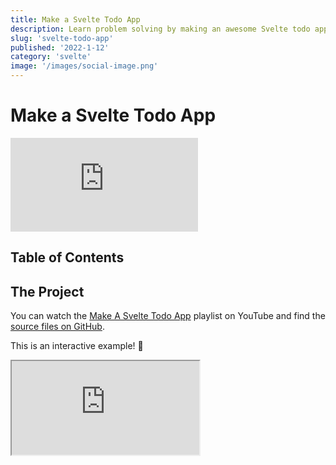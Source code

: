```yaml
---
title: Make a Svelte Todo App
description: Learn problem solving by making an awesome Svelte todo app as I guide you through my thought process
slug: 'svelte-todo-app'
published: '2022-1-12'
category: 'svelte'
image: '/images/social-image.png'
---
```


# Make a Svelte Todo App

<Iframe
  title="Make a Svelte Todo App"
  src="https://www.youtube.com/embed/cQYLPhBmqG8"
  frameborder="0"
  allow="accelerometer; autoplay; clipboard-write; encrypted-media; gyroscope; picture-in-picture"
  allowfullscreen
></Iframe>

## Table of Contents

## The Project

You can watch the [Make A Svelte Todo App](https://www.youtube.com/playlist?list=PLA9WiRZ-IS_xz1M4H0fjZAii4vzRffTno) playlist on YouTube and find the [source files on GitHub](https://github.com/JoysOfCode/svelte-todo).

This is an interactive example! 🦄

<Iframe
  title="Svelte Todo App"
  src="https://svelte-todo-list-app.netlify.app/"
/>

In the previous [Svelte For Beginners](https://joyofcode.xyz/svelte-for-beginners) post we learned Svelte fundamentals and now it's time to put what we learned into practice.

At the end I told you to go and build something but sometimes it's nice to have a friend to guide you through it. I also want to share my thought process instead of just making you do things because that's not a great way to learn and I'd rather you learn by working on things you care about.

I know from the title of the post some of you might be yawning 🥱 at the idea of yet another todo app but stick around!

This is just an excuse for us to learn more about how using Svelte might look in a real project and in another post I'm going to show you how to add tests to have more confidence your code works as expected. It's going to be awesome!

We're going to be making a todo list app based on [TodoMVC](https://todomvc.com/) which is one of my favorite examples when learning anything new because it teaches us everything we need to know about what we're trying to learn because everything you build includes creating, reading, updating and deleting content.

<blockquote>
  🖌️ Bob is here to help you out and let you know when you have to do something.
</blockquote>

<blockquote>
  🐿️ Peapod is a friend of Bob's and provides you with helpful information.
</blockquote>

## Learn From Reverse Engineering

I understand a lot of you might struggle with how to get started and I want you to know that's **normal**.

The more you work on things the more experience you have and your tool belt helps you solve more problems like Batman (ignoring striking fear in the hearts of criminals at night 🦇).

Let's say you were tasked to make something like [TodoMVC](https://todomvc.com/examples/vanilla-es6/). It might be intimidating at first but let's break everything into smaller parts. It's mostly a text input field adding what you just typed to the screen.

Focus on one step at a time. 👍️

One thing I would be distracted by is the animations when you complete a todo and notice if you double-click the todo you can edit it.

This might look complicated, right? 😱

Here is where I would open the browser developer tools with <kbd>Ctrl</kbd> + <kbd>Shift</kbd> + <kbd>I</kbd> and spend some time inspecting how it works.

<Image
  width={1053}
  height={704}
  src="/images/svelte-todo-app/todomvc-editing.webp"
  alt="TodoMVC editing a todo item"
/>

Huh? it's not bad as you thought! If you see it's just hiding the todo label and replacing it with a text input field of the same value if you're in the editing state.

This is such a great touch that might look complicated at first but if you spend time figuring out how it works you can see it's not that complicated.

Next thing I would do to learn how it works is to copy the HTML and CSS. You don't even need JavaScript because you can just use fake data in the markup.

In fact you can even disable the styles on the page by removing the `<head>` so you can focus on how it works.

If we did this before we would immediately see through the magic trick. 🪄

<Image
  width={1053}
  height={704}
  src="/images/svelte-todo-app/todomvc-without-styles.webp"
  alt="TodoMVC todo list markup without styles"
/>

This can be great fun! Instead of getting overwhelmed by everything observe how it works and write it down as a todo list (I know 🤭).

- **Add todo**
  - [ ] Input should be focused when page loads
  - [ ] Only show add todo if there are no other todos
  - [ ] After adding todo clear and focus input
  - [ ] Only show mark todos as completed if there are todos
  - [ ] Use enter to add todo
  - [ ] Mark todo as completed
  - [ ] Mark all todos as completed
  - [ ] Mark all todos as uncompleted
- **Remove todo**
  - [ ] Hovering over a todo shows the option to remove it
- **Edit todo**
  - [ ] Using **Escape** and **Enter** saves the edit
  - [ ] When focus leaves input save todo
- **Show how many todos are left**
  - [ ] Use **item** when there's a single todo and **items** for many
- **Filter todos**
  - [ ] All, Active, Completed
  - [ ] Highlight selected filter
- **Clear completed todos**
  - [ ] Show only when there is at least one completed todo
- [ ] **Add persistent storage**

## Project Setup

We're going to use [Vite](https://vitejs.dev/) which is a fast and simple build tool with a lot of presets for different frameworks so we can focus on Svelte instead of configuring things.

I'm going to be using [VS Code](https://code.visualstudio.com/) as my editor (you're going to need the [Svelte for VS Code extension](https://marketplace.visualstudio.com/items?itemName=svelte.svelte-vscode)) but you can use a web based editor like [CodeSandbox](https://codesandbox.io/) which is great if you're on a potato 🥔 — in that case just pick the Svelte preset and you're good.

🖌️ In your terminal create the Vite project and pick Svelte with TypeScript.

```shell:terminal
npm init vite@latest
```

```shell:terminal
✔ Project name: … svelte-todo
✔ Package name: … svelte-todo
? Select a framework: › - Use arrow-keys. Return to submit.
    vanilla
    vue
    react
    preact
    lit
❯   svelte
```

I'm going to use Svelte with TypeScript so select `svelte-ts` but it's purely optional. When you see types you can simply ignore them.

```shell:terminal
? Select a variant: › - Use arrow-keys. Return to submit.
    svelte
❯   svelte-ts
```

Don't forget to install the packages.

```shell:terminal
npm i
```

This is the typical folder structure you're going to see.

```shell:terminal
svelte-todo/
├── .vscode
├── dist
├── public
└── src/
    ├── assets
    ├── lib
    ├── App.svelte
    └── main.ts
```

- **.vscode** contains workspace settings for Visual Studio Code and is safe to remove
- **dist** is the build output (you're not going to see it until your run `npm run build`)
- **public** is where you keep your public files such as images and your favicon
- **src** is where you keep your source files
- **assets** and **lib** are for your assets and components but it's safe to remove because it's not convention

🖌️ Remove what we don't need:

- **.vscode**
- **/src/assets**
- **/src/lib**

🖌️ Inside **App.svelte** remove everything.

```html:src/App.svelte {showLineNumbers}
<h1>Hello, World 👋</h1>
```

If you run the project and visit http://localhost:3000/ you should see "Hello, World 👋" on the screen. If you want you can also change the title of the page inside `index.html`.

```shell:terminal {showLineNumbers}
npm run dev
```

## Path Alias

Before we continue let's set up a **path alias** so we can import files using `$root` which means the root of our project so if you have nested imports you don't have to do `../../Component.svelte` gymnastics.

You can set up as many of path aliases as you want for example `$components`, `$styles` and so on but I prefer to keep it simple. I'm using the `$` prefix because that's what [SvelteKit](https://kit.svelte.dev/) uses.

🖌️ Change `vite.config.js`.

```js:vite.config.js {3,7-11} {showLineNumbers}
import { defineConfig } from 'vite'
import { svelte } from '@sveltejs/vite-plugin-svelte'
import path from 'path'

export default defineConfig({
  plugins: [svelte()],
  resolve: {
    alias: {
      $root: path.resolve('./src'),
    },
  },
})
```

🖌️ If you're using TypeScript we also need to let the TypeScript compiler know about this.

```json:tsconfig.json {10-13} {showLineNumbers}
{
  "extends": "@tsconfig/svelte/tsconfig.json",
  "compilerOptions": {
    "target": "esnext",
    "useDefineForClassFields": true,
    "module": "esnext",
    "resolveJsonModule": true,
    "allowJs": true,
    "checkJs": true,
    "baseUrl": ".",
    "paths": {
      "$root/*": ["./src/*"]
    }
  },
  "include": ["src/**/*.d.ts", "src/**/*.ts", "src/**/*.js", "src/**/*.svelte"]
}
```

## Global Styles

🖌️ Add a `global.css` file that includes a CSS reset, CSS variables, some utilities and focus styles.

<details>
	<summary>src/styles/global.css</summary>
	```css:src/styles/global.css {showLineNumbers}
	@import url('https://fonts.googleapis.com/css2?family=Inter:wght@300;400;700&display=swap');
	
	*,
	*::before,
	*::after {
	  margin: 0;
	  padding: 0;
	  box-sizing: border-box;
	}
	
	:root {
	  --sans-serif: 'Inter', sans-serif;
	
	  --color-bg: hsl(220, 20%, 14%);
	  --color-text: hsl(0, 0%, 2%);
	  --color-title: hsl(357, 49%, 48%);
	  --color-highlight: hsl(0, 33%, 64%);
	  --color-gray-28: hsl(0, 0%, 28%);
	  --color-gray-58: hsl(0, 0%, 58%);
	  --color-gray-90: hsl(0, 0%, 90%);
	
	  --font-24: 1.5rem;
	  --font-32: 2rem;
	  --font-80: 5rem;
	
	  --spacing-4: 0.25rem;
	  --spacing-8: 0.5rem;
	  --spacing-16: 1rem;
	
	  --shadow-1: hsl(0, 0%, 0%, 0.1);
	
	  --radius-base: 4px;
	}
	
	html,
	body {
	  height: 100%;
	}
	
	body {
	  display: grid;
	  place-content: center;
	  font-family: var(--sans-serif);
	  font-weight: 300;
	  line-height: 1.4;
	  background-color: var(--color-bg);
	  color: var(--color-text);
	}
	
	label,
	input,
	button {
	  font-family: inherit;
	  font-weight: inherit;
	  line-height: inherit;
	  color: inherit;
	}
	
	button {
	  background: none;
	  border: 0;
	  cursor: pointer;
	}
	
	.hidden {
	  visibility: hidden;
	}
	
	:focus,
	.toggle:focus + label,
	.toggle-all:focus + label {
	  box-shadow: 0 0 2px 2px var(--color-highlight);
	  outline: 0;
	}
	```
</details>

You can include the styles inside `index.html` but you wouldn't benefit from HMR (hot module replacement) meaning you won't see updates instantly as you make changes so let's include the styles inside `App.svelte`.

```html:src/App.svelte {2} {showLineNumbers}
<script lang="ts">
	import '$root/styles/global.css'
</script>

<h1>Hello, World 👋</h1>
```

Path aliases are awesome! 😄

## Adding The Markup

I prefer to keep everything inside one file until it becomes hard to manage. We're going to keep everything inside `Todos.svelte` until I conveniently need to split things up for the sake of the tutorial.

First let's create a `Todos.svelte` file in `src/components` and then import it in `App.svelte`.

🖌️ Inside `Todos.svelte` add this markup.

```html:src/components/Todos.svelte {showLineNumbers}
<main>
  <h1 class="title">todos</h1>

  <section class="todos">
    <form>
      <input type="checkbox" id="toggle-all" class="toggle-all" />
      <label aria-label="Mark all as complete" for="toggle-all">
        Mark all as complete
      </label>

      <input
        id="new-todo"
        class="new-todo"
        placeholder="What needs to be done?"
        type="text"
        autofocus
      />
    </form>

    <ul class="todo-list">
      <li class="todo">
        <div class="todo-item">
          <div>
            <input id="todo" class="toggle" type="checkbox" />
            <label aria-label="Check todo" class="todo-check" for="todo" />
          </div>
          <span class="todo-text">Todo 1</span>
          <button aria-label="Remove todo" class="remove" />
        </div>

        <!-- <input class="edit" type="text" autofocus /> -->
      </li>
    </ul>

    <div class="actions">
      <span class="todo-count">0 left</span>
      <div class="filters">
        <button class="filter">All</button>
        <button class="filter">Active</button>
        <button class="filter">Completed</button>
      </div>
      <button class="clear-completed">Clear completed</button>
    </div>
  </section>
</main>
```

🖌️ Add the styles for `Todos.svelte`.

<details>
	<summary>Todos.svelte</summary>
	```html:App.svelte {showLineNumbers}
	<style>
		 /* Todos */
	
			.title {
				font-size: var(--font-80);
				font-weight: inherit;
				text-align: center;
				color: var(--color-title);
			}
		
			.todos {
				--width: 500px;
				--todos-bg: hsl(0 0% 98%);
				--todos-text: hsl(220 20% 14%);
		
				width: var(--width);
				color: var(--todos-text);
				background-color: var(--todos-bg);
				border-radius: var(--radius-base);
				border: 1px solid var(--color-gray-90);
				box-shadow: 0 0 4px var(--shadow-1);
			}
		
			.todo-list {
				list-style: none;
			}
		
			.actions {
				position: relative;
				display: flex;
				align-items: center;
				justify-content: space-between;
				padding: var(--spacing-8) var(--spacing-16);
				font-size: 0.9rem;
				border-top: 1px solid var(--color-gray-90);
			}
		
			.actions:before {
				content: '';
				height: 40px;
				position: absolute;
				right: 0;
				bottom: 0;
				left: 0;
				box-shadow: 0 1px 1px hsla(0, 0%, 0%, 0.2), 0 8px 0 -3px hsl(0, 0%, 96%),
					0 9px 1px -3px hsla(0, 0%, 0%, 0.2), 0 16px 0 -6px hsl(0, 0%, 96%),
					0 17px 2px -6px hsla(0, 0%, 0%, 0.2);
				z-index: -1;
			}
		
			/* Add todo */
		
			.toggle-all {
				width: 1px;
				height: 1px;
				position: absolute;
				opacity: 0;
			}
		
			.toggle-all + label {
				position: absolute;
				font-size: 0;
			}
		
			.toggle-all + label:before {
				content: '❯';
				display: block;
				padding: var(--spacing-16);
				font-size: var(--font-24);
				color: var(--color-gray-58);
				transform: rotate(90deg);
			}
		
			.toggle-all:checked + label:before {
				color: var(--color-gray-28);
			}
		
			.new-todo {
				width: 100%;
				padding: var(--spacing-16);
				padding-left: 60px;
				font-size: var(--font-24);
				border: none;
				border-bottom: 1px solid var(--shadow-1);
			}
		
			/* Todo */
		
			.todo {
				font-size: var(--font-24);
				font-weight: 400;
				border-bottom: 1px solid #ededed;
			}
		
			.todo:last-child {
				border-bottom: none;
			}
		
			.todo-check,
			.todo-text {
				display: block;
				padding: var(--spacing-16);
				color: var(--color-gray-28);
				transition: color 0.4s;
			}
		
			.todo-check {
				border-radius: 100%;
			}
		
			.completed {
				color: var(--color-gray-58);
				text-decoration: line-through;
			}
		
			.todo-item {
				position: relative;
				display: flex;
				align-items: center;
				padding: 0 var(--spacing-8);
			}
		
			.editing .todo-item {
				display: none;
			}
		
			.edit {
				width: 100%;
				padding: var(--spacing-8);
				font-size: var(--font-24);
				border: 1px solid #999;
				border-radius: var(--radius-base);
				box-shadow: inset 0 -1px 5px 0 var(--shadow-1);
			}
		
			.toggle {
				position: absolute;
				top: 26px;
				left: 13px;
				transform: scale(2);
				opacity: 0;
			}
		
			.toggle + label {
				background-image: url('data:image/svg+xml;utf8,%3Csvg%20xmlns%3D%22http%3A//www.w3.org/2000/svg%22%20width%3D%2240%22%20height%3D%2240%22%20viewBox%3D%22-10%20-18%20100%20135%22%3E%3Ccircle%20cx%3D%2250%22%20cy%3D%2250%22%20r%3D%2250%22%20fill%3D%22none%22%20stroke%3D%22%23949494%22%20stroke-width%3D%223%22/%3E%3C/svg%3E');
				background-repeat: no-repeat;
				background-position: 84% 50%;
			}
		
			.toggle:checked + label {
				background-image: url('data:image/svg+xml;utf8,%3Csvg%20xmlns%3D%22http%3A%2F%2Fwww.w3.org%2F2000%2Fsvg%22%20width%3D%2240%22%20height%3D%2240%22%20viewBox%3D%22-10%20-18%20100%20135%22%3E%3Ccircle%20cx%3D%2250%22%20cy%3D%2250%22%20r%3D%2250%22%20fill%3D%22none%22%20stroke%3D%22%2359A193%22%20stroke-width%3D%223%22%2F%3E%3Cpath%20fill%3D%22%233EA390%22%20d%3D%22M72%2025L42%2071%2027%2056l-4%204%2020%2020%2034-52z%22%2F%3E%3C%2Fsvg%3E');
			}
		
			.remove {
				display: none;
				margin-left: auto;
				font-size: var(--font-32);
				color: var(--color-gray-58);
				transition: color 0.2s ease-out;
			}
		
			.remove:hover {
				color: var(--color-highlight);
			}
		
			.remove:after {
				content: '×';
			}
		
			.todo:hover .remove {
				display: block;
			}
		
			/* Filters */
		
			.filters {
				display: flex;
				gap: var(--spacing-4);
			}
		
			.filter {
				text-transform: capitalize;
				padding: var(--spacing-4) var(--spacing-8);
				border: 1px solid transparent;
				border-radius: var(--radius-base);
			}
		
			.filter:hover {
				border: 1px solid var(--color-highlight);
			}
		
			.selected {
				border-color: var(--color-highlight);
			}
		</style>
	```
</details>

🖌️ Update `App.svelte`.

```html:App.svelte {2,6} {showLineNumbers}
<script lang="ts">
  import Todos from '$root/components/Todos.svelte'
  import '$root/styles/global.css'
</script>

<Todos />
```

I named the sections in the styles so it's easier for you to know what to move later into components.

If you notice we already checked some of the items from the list such as the input being focused when the page loads and because we're using a `<form>` we can use <kbd>Enter</kbd> to submit.

The use of `autofocus` is discouraged because it's bad for accessibility but in this case we only have one area of the page we're using.

If you're using a linter and your editor is complaining at you for using `autofocus` as it should you can disable the rule.

```html:App.svelte {showLineNumbers}
<!-- svelte-ignore a11y-autofocus -->
<input class="edit" type="text" autofocus />
```

## Showing List of Todos

🖌️ Let's use some fake data inside `Todos.svelte` to have something to work with and loop over the todo list.

```html:src/components/Todos.svelte {2,4-10,33-55} {showLineNumbers}
<script lang="ts">
	import type { ITodo } from '$root/types/todo'

  // state
  let todos: ITodo[] = [
    { id: '1e4a59703af84', text: 'Todo 1', completed: true },
    { id: '9e09bcd7b9349', text: 'Todo 2', completed: false },
    { id: '9e4273a51a37c', text: 'Todo 3', completed: false },
    { id: '53ae48bf605cc', text: 'Todo 4', completed: false },
  ]
</script>

<main>
  <h1 class="title">todos</h1>

  <section class="todos">
    <form>
      <input type="checkbox" id="toggle-all" class="toggle-all" />
      <label aria-label="Mark all as complete" for="toggle-all">
        Mark all as complete
      </label>

      <input
        id="new-todo"
        class="new-todo"
        placeholder="What needs to be done?"
        type="text"
        autofocus
      />
    </form>

    <ul class="todo-list">
      {#each todos as todo (todo.id)}
        <li class="todo">
          <div class="todo-item">
            <div>
              <input
                checked={todo.completed}
                id="todo"
                class="toggle"
                type="checkbox"
              />
              <label
								aria-label="Check todo"
								class="todo-check"
								for="todo"
							/>
            </div>
            <span class="todo-text">{todo.text}</span>
            <button aria-label="Remove todo" class="remove" />
          </div>

          <!-- <input class="edit" type="text" autofocus /> -->
        </li>
      {/each}
    </ul>

    <div class="actions">
      <span class="todo-count">0 left</span>
      <div class="filters">
        <button class="filter">All</button>
        <button class="filter">Active</button>
        <button class="filter">Completed</button>
      </div>
      <button class="clear-completed">Clear completed</button>
    </div>
  </section>
</main>

<!-- ... -->
```

🖌️ Create the types in `src/types/todo.ts`.

```ts:src/types/todo.ts {showLineNumbers}
export interface ITodo {
  id: string
  text: string
  completed: boolean
}
```

If you don't want to use TypeScript just ignore the types! 👍️

<Image
  width={946}
  height={672}
  src="/images/svelte-todo-app/todos-list.webp"
  alt="Showing list of todo items"
/>

You should see a list of todo items.

If you want to you can add `$: console.log(todos)` inside `Todos.svelte` to see the values update when you change them so it's easier to see what's going on in the future.

## Adding Todo Items

🖌️ First let's create a `AddTodo.svelte` file in `src/components` and move the markup and styles for it from `Todos.svelte`.

```html:src/components/AddTodo.svelte {showLineNumbers}
<form>
  <input type="checkbox" id="toggle-all" class="toggle-all" />
  <label aria-label="Mark all as complete" for="toggle-all">
    Mark all as complete
  </label>

  <input
    id="new-todo"
    class="new-todo"
    placeholder="What needs to be done?"
    type="text"
    autofocus
  />
</form>

<style>
  .toggle-all {
    width: 1px;
    height: 1px;
    position: absolute;
    opacity: 0;
  }

  .toggle-all + label {
    position: absolute;
    font-size: 0;
  }

  .toggle-all + label:before {
    content: '❯';
    display: block;
    padding: var(--spacing-16);
    font-size: var(--font-24);
    color: var(--color-gray-58);
    transform: rotate(90deg);
  }

  .toggle-all:checked + label:before {
    color: var(--color-gray-28);
  }

  .new-todo {
    width: 100%;
    padding: var(--spacing-16);
    padding-left: 60px;
    font-size: var(--font-24);
    border: none;
    border-bottom: 1px solid var(--shadow-1);
  }
</style>
```

`AddTodo.svelte` is going take a couple of props:

- **addTodo** function that takes a todo and updates the todo list in
- **toggleCompleted** function that's going to toggle the completion of the todos
- **todosAmount** so we know the todos count to show and hide marking the todos as completed

We're also going to use `todosAmount` to show the information and options for the todo items only if there are todo items.

Parts of our application depend on the same values such as `todos` and `todosAmount` but in the future you can use a Svelte store if you want.

🖌️ Let's keep it simple and define what we need inside `Todos.svelte` and simply pass the props to `AddTodo.svelte`.

```html:src/components/Todos.svelte {4,14-39,45,47,83} {showLineNumbers}
<script lang="ts">
  import type { ITodo } from '$root/types/todo'

  import AddTodo from './AddTodo.svelte'

  // state
  let todos: ITodo[] = [
    { id: '1e4a59703af84', text: 'Todo 1', completed: true },
    { id: '9e09bcd7b9349', text: 'Todo 2', completed: false },
    { id: '9e4273a51a37c', text: 'Todo 3', completed: false },
    { id: '53ae48bf605cc', text: 'Todo 4', completed: false },
  ]

  // computed
  $: todosAmount = todos.length

  // methods
  function generateRandomId(): string {
		return Math.random().toString(16).slice(2)
  }

  function addTodo(todo: string): void {
    let newTodo: ITodo = {
      id: generateRandomId(),
      text: todo,
      completed: false,
    }
    todos = [...todos, newTodo]
  }

  function toggleCompleted(event: MouseEvent): void {
    let { checked } = event.target as HTMLInputElement

    todos = todos.map((todo) => ({
      ...todo,
      completed: checked,
    }))
  }
</script>

<main>
  <h1 class="title">todos</h1>

  <section class="todos">
    <AddTodo {addTodo} {toggleCompleted} {todosAmount} />

    {#if todosAmount}
      <ul class="todo-list">
        {#each todos as todo (todo.id)}
          <li class="todo">
            <div class="todo-item">
              <div>
                <input
                  checked={todo.completed}
                  id="todo"
                  class="toggle"
                  type="checkbox"
                />
                <label
                  aria-label="Check todo"
                  class="todo-check"
                  for="todo"
                />
              </div>
              <span class="todo-text">{todo.text}</span>
              <button aria-label="Remove todo" class="remove" />
            </div>

            <!-- <input class="edit" type="text" autofocus /> -->
          </li>
        {/each}
      </ul>

      <div class="actions">
        <span class="todo-count">0 left</span>
        <div class="filters">
          <button class="filter">All</button>
          <button class="filter">Active</button>
          <button class="filter">Completed</button>
        </div>
        <button class="clear-completed">Clear completed</button>
      </div>
    {/if}
  </section>
</main>

<!-- ... -->
```

We're going to bind the input value to `todo` so we can clear the input after we submit a todo with `handleSubmit`.

The form right now submits and reloads the page so we need to prevent the default behavior and we don't want to show the option to mark todos as completed if there are no todos.

🖌️ Update `AddTodo.svelte`.

```html:src/components/AddTodo.svelte {1-16,18,19,21,29,32} {showLineNumbers}
<script lang="ts">
  type AddTodoType = (todo: string) => void
  type ToggleCompletedType = (event: MouseEvent) => void
  type TodosAmountType = number

  export let addTodo: AddTodoType
  export let toggleCompleted: ToggleCompletedType
  export let todosAmount: TodosAmountType

  let todo = ''

  function handleSubmit() {
    addTodo(todo)
    todo = ''
  }
</script>

<form on:submit|preventDefault={handleSubmit}>
	{#if todosAmount > 0}
    <input
      on:click={toggleCompleted}
      type="checkbox"
      id="toggle-all"
      class="toggle-all"
    />
	  <label aria-label="Mark all as complete" for="toggle-all">
	    Mark all as complete
	  </label>
	{/if}

  <input
		bind:value={todo}
    id="new-todo"
    class="new-todo"
    placeholder="What needs to be done?"
    type="text"
    autofocus
  />
</form>

<!-- ... -->
```

That's it! 🥳

## Completing Todo Items

Before we create the `Todo.svelte` component we need to create the methods inside `Todos.svelte` we're going to pass as props:

- **todo** is going to be passed from looping over the todo list
- **completeTodo** function that's going to take the `id` of the todo and toggle it's completion

🖌️ Update `Todos.svelte`.

```html:src/components/Todos.svelte {5,41-48,60} {showLineNumbers}
<script lang="ts">
  import type { ITodo } from '$root/types/todo'

  import AddTodo from './AddTodo.svelte'
  import Todo from './Todo.svelte'

  // state
  let todos: ITodo[] = [
    { id: '1e4a59703af84', text: 'Todo 1', completed: true },
    { id: '9e09bcd7b9349', text: 'Todo 2', completed: false },
    { id: '9e4273a51a37c', text: 'Todo 3', completed: false },
    { id: '53ae48bf605cc', text: 'Todo 4', completed: false },
  ]

  // computed
  $: todosAmount = todos.length

  // methods
  function generateRandomId(): string {
    return Math.random().toString(16).slice(2)
  }

  function addTodo(todo: string): void {
    let newTodo: ITodo = {
      id: generateRandomId(),
      text: todo,
      completed: false,
    }
    todos = [...todos, newTodo]
  }

  function toggleCompleted(event: MouseEvent): void {
    let { checked } = event.target as HTMLInputElement

    todos = todos.map((todo) => ({
      ...todo,
      completed: checked,
    }))
  }

  function completeTodo(id: string): void {
    todos = todos.map((todo) => {
      if (todo.id === id) {
        todo.completed = !todo.completed
      }
      return todo
    })
  }
</script>

<main>
  <h1 class="title">todos</h1>

  <section class="todos">
    <AddTodo {addTodo} {toggleCompleted} {todosAmount} />

    {#if todosAmount}
      <ul class="todo-list">
        {#each todos as todo (todo.id)}
          <Todo {todo} {completeTodo} />
        {/each}
      </ul>

      <div class="actions">
        <span class="todo-count">0 left</span>
        <div class="filters">
          <button class="filter">All</button>
          <button class="filter">Active</button>
          <button class="filter">Completed</button>
        </div>
        <button class="clear-completed">Clear completed</button>
      </div>
    {#if}
  </section>
</main>

<!-- ... -->
```

🖌️ Create a `Todo.svelte` file under `src/components` and move the markup and styles from `Todos.svelte` there and add the props along with types.

```html:src/components/Todo.svelte {showLineNumbers}
<script lang="ts">
  import type { ITodo } from '$root/types/todo'

  type CompleteTodoType = (id: string) => void

  export let todo: ITodo
  export let completeTodo: CompleteTodoType
</script>

<li class="todo">
  <div class="todo-item">
    <div>
      <input
        checked={todo.completed}
        id="todo"
        class="toggle"
        type="checkbox"
      />
      <label
				aria-label="Check todo"
				class="todo-check"
				for="todo"
			/>
    </div>
    <span class="todo-text">{todo.text}</span>
    <button aria-label="Remove todo" class="remove" />
  </div>

  <!-- <input class="edit" type="text" autofocus /> -->
</li>

<style>
  .todo {
    font-size: var(--font-24);
    font-weight: 400;
    border-bottom: 1px solid #ededed;
  }

  .todo:last-child {
    border-bottom: none;
  }

  .todo-check,
  .todo-text {
    display: block;
    padding: var(--spacing-16);
    color: var(--color-gray-28);
    transition: color 0.4s;
  }

  .todo-check {
    border-radius: 100%;
  }

  .completed {
    color: var(--color-gray-58);
    text-decoration: line-through;
  }

  .todo-item {
    position: relative;
    display: flex;
    align-items: center;
    padding: 0 var(--spacing-8);
  }

  .editing .todo-item {
    display: none;
  }

  .edit {
    width: 100%;
    padding: var(--spacing-8);
    font-size: var(--font-24);
    border: 1px solid #999;
    border-radius: var(--radius-base);
    box-shadow: inset 0 -1px 5px 0 var(--shadow-1);
  }

  .toggle {
    position: absolute;
    top: 26px;
    left: 13px;
    transform: scale(2);
    opacity: 0;
  }

  .toggle + label {
    background-image: url('data:image/svg+xml;utf8,%3Csvg%20xmlns%3D%22http%3A//www.w3.org/2000/svg%22%20width%3D%2240%22%20height%3D%2240%22%20viewBox%3D%22-10%20-18%20100%20135%22%3E%3Ccircle%20cx%3D%2250%22%20cy%3D%2250%22%20r%3D%2250%22%20fill%3D%22none%22%20stroke%3D%22%23949494%22%20stroke-width%3D%223%22/%3E%3C/svg%3E');
    background-repeat: no-repeat;
    background-position: 84% 50%;
  }

  .toggle:checked + label {
    background-image: url('data:image/svg+xml;utf8,%3Csvg%20xmlns%3D%22http%3A%2F%2Fwww.w3.org%2F2000%2Fsvg%22%20width%3D%2240%22%20height%3D%2240%22%20viewBox%3D%22-10%20-18%20100%20135%22%3E%3Ccircle%20cx%3D%2250%22%20cy%3D%2250%22%20r%3D%2250%22%20fill%3D%22none%22%20stroke%3D%22%2359A193%22%20stroke-width%3D%223%22%2F%3E%3Cpath%20fill%3D%22%233EA390%22%20d%3D%22M72%2025L42%2071%2027%2056l-4%204%2020%2020%2034-52z%22%2F%3E%3C%2Fsvg%3E');
  }

  .remove {
    display: none;
    margin-left: auto;
    font-size: var(--font-32);
    color: var(--color-gray-58);
    transition: color 0.2s ease-out;
  }

  .remove:hover {
    color: var(--color-highlight);
  }

  .remove:after {
    content: '×';
  }

  .todo:hover .remove {
    display: block;
  }
</style>
```

Inside `Todo.svelte` we're going to listen for changes when a user checks the checkbox and mark the todo as completed by passing the todo `id` to `completeTodo`.

We're also going to use the `class:` directive to apply a `.completed` class if the todo is completed.

<blockquote>
  🐿️ If you're wondering about why we use the anonymous function `() =>
  completeTodo(todo.id)` syntax and not just invoke `completeTodo(todo.id)` it's
  because it would invoke the function immediately and run only once.
</blockquote>

🖌️ Update `Todo.svelte` to reflect the changes.

```html:src/components/Todo.svelte {14,26} {showLineNumbers}
<script lang="ts">
  import type { ITodo } from '$root/types/todo'

  type CompleteTodoType = (id: string) => void

  export let todo: ITodo
  export let completeTodo: CompleteTodoType
</script>

<li class="todo">
  <div class="todo-item">
    <div>
      <input
        on:change={() => completeTodo(todo.id)}
        checked={todo.completed}
        id="todo"
        class="toggle"
        type="checkbox"
      />
      <label
				aria-label="Check todo"
				class="todo-check"
				for="todo"
			/>
    </div>
    <span class:completed={todo.completed} class="todo-text">
      {todo.text}
    </span>
    <button aria-label="Remove todo" class="remove" />
  </div>

  <!-- <input class="edit" type="text" autofocus /> -->
</li>

<!-- ... -->
```

That's it, great job! 👍️

## Removing Todo Items

🖌️ Inside `Todos.svelte` add the method for removing the todo and pass it to `Todo.svelte`.

```html:src/components/Todos.svelte {50-52,64} {showLineNumbers}
<script lang="ts">
  import type { ITodo } from '$root/types/todo'

  import AddTodo from './AddTodo.svelte'
  import Todo from './Todo.svelte'

  // state
  let todos: ITodo[] = [
    { id: '1e4a59703af84', text: 'Todo 1', completed: true },
    { id: '9e09bcd7b9349', text: 'Todo 2', completed: false },
    { id: '9e4273a51a37c', text: 'Todo 3', completed: false },
    { id: '53ae48bf605cc', text: 'Todo 4', completed: false },
  ]

  // computed
  $: todosAmount = todos.length

  // methods
  function generateRandomId(): string {
    return Math.random().toString(16).slice(2)
  }

  function addTodo(todo: string): void {
    let newTodo: ITodo = {
      id: generateRandomId(),
      text: todo,
      completed: false,
    }
    todos = [...todos, newTodo]
  }

  function toggleCompleted(event: MouseEvent): void {
    let { checked } = event.target as HTMLInputElement

    todos = todos.map((todo) => ({
      ...todo,
      completed: checked,
    }))
  }

  function completeTodo(id: string): void {
    todos = todos.map((todo) => {
      if (todo.id === id) {
        todo.completed = !todo.completed
      }
      return todo
    })
  }

  function removeTodo(id: string): void {
    todos = todos.filter((todo) => todo.id !== id)
  }
</script>

<main>
  <h1 class="title">todos</h1>

  <section class="todos">
    <AddTodo {addTodo} {toggleCompleted} {todosAmount} />

    {#if todosAmount}
      <ul class="todo-list">
        {#each todos as todo (todo.id)}
          <Todo {todo} {completeTodo} {removeTodo} />
        {/each}
      </ul>

      <div class="actions">
        <span class="todo-count">0 left</span>
        <div class="filters">
          <button class="filter">All</button>
          <button class="filter">Active</button>
          <button class="filter">Completed</button>
        </div>
        <button class="clear-completed">Clear completed</button>
      </div>
    {/if}
  </section>
</main>

<!-- ... -->
```

🖌️ In `Todo.svelte` we need to take in the prop and wire up the event to the button.

```html:src/components/Todo.svelte {5,9,29} {showLineNumbers}
<script lang="ts">
  import type { ITodo } from '$root/types/todo'

  type CompleteTodoType = (id: string) => void
  type RemoveTodoType = (id: string) => void

  export let todo: ITodo
  export let completeTodo: CompleteTodoType
  export let removeTodo: RemoveTodoType
</script>

<li class="todo">
  <div class="todo-item">
    <div>
      <input
        on:change={() => completeTodo(todo.id)}
        checked={todo.completed}
        id="todo"
        class="toggle"
        type="checkbox"
      />
      <label aria-label="Check todo" class="todo-check" for="todo" />
    </div>
    <span class:completed={todo.completed} class="todo-text">
      {todo.text}
    </span>
    <button
      aria-label="Remove todo"
      on:click={() => removeTodo(todo.id)}
      class="remove"
    />
  </div>

  <!-- <input class="edit" type="text" autofocus /> -->
</li>

<!-- ... -->
```

That's it! 🥳

## Editing Todo Items

I'm surprised how many posts and tutorials show you the steps up to now but ignore the most important part which is editing the todo but I'm never going to give you up, let you down, run around and desert you.

We're going to create a function that takes in the todo `id` to find the todo and a `newTodo` text to replace it's content.

🖌️ Inside `Todos.svelte` we need to add the `editTodo` method and pass it to `Todo.svelte`.

```html:src/components/Todos.svelte {54-57,69} {showLineNumbers}
<script lang="ts">
  import type { ITodo } from '$root/types/todo'

	import AddTodo from './AddTodo.svelte'
  import Todo from './Todo.svelte'

  // state
  let todos: ITodo[] = [
    { id: '1e4a59703af84', text: 'Todo 1', completed: true },
    { id: '9e09bcd7b9349', text: 'Todo 2', completed: false },
    { id: '9e4273a51a37c', text: 'Todo 3', completed: false },
    { id: '53ae48bf605cc', text: 'Todo 4', completed: false },
  ]

  // computed
  $: todosAmount = todos.length

  // methods
  function generateRandomId(): string {
    return Math.random().toString(16).slice(2)
  }

  function addTodo(todo: string): void {
    let newTodo: ITodo = {
      id: generateRandomId(),
      text: todo,
      completed: false,
    }
    todos = [...todos, newTodo]
  }

  function toggleCompleted(event: MouseEvent): void {
    let { checked } = event.target as HTMLInputElement

    todos = todos.map((todo) => ({
      ...todo,
      completed: checked,
    }))
  }

  function completeTodo(id: string): void {
    todos = todos.map((todo) => {
      if (todo.id === id) {
        todo.completed = !todo.completed
      }
      return todo
    })
  }

  function removeTodo(id: string): void {
    todos = todos.filter((todo) => todo.id !== id)
  }

  function editTodo(id: string, newTodo: string): void {
    let currentTodo = todos.findIndex((todo) => todo.id === id)
    todos[currentTodo].text = newTodo
  }
</script>

<main>
  <h1 class="title">todos</h1>

  <section class="todos">
    <AddTodo {addTodo} {toggleCompleted} {todosAmount} />

    {#if todosAmount}
      <ul class="todo-list">
        {#each todos as todo (todo.id)}
          <Todo {todo} {completeTodo} {removeTodo} {editTodo} />
        {/each}
      </ul>

      <div class="actions">
        <span class="todo-count">0 left</span>
        <div class="filters">
          <button class="filter">All</button>
          <button class="filter">Active</button>
          <button class="filter">Completed</button>
        </div>
        <button class="clear-completed">Clear completed</button>
      </div>
    {/if}
  </section>
</main>

<!-- ... -->
```

For editing the todo item we're going to have an `editing` state and `toggleEdit` function together with a couple of methods for handling updating the todo:

- **handleEdit** is going to be responsible for editing the todo and registering if the user pressed <kbd>Escape</kbd> or <kbd>Enter</kbd> to handle those scenarios
- **handleBlur** is going to save the todo when the input loses focus which is the **blur** event

The `<li>` is going to have a `class:editing` directive and a `dblclick` event listener on the span to toggle editing mode and conditionally show the editing input element based on if `editing` is true with the `keydown` and `blur` event listeners.

🖌️ Update `Todo.svelte`.

```html:src/components/Todo.svelte {6,11,13-42,45,58,71-80} {showLineNumbers}
<script lang="ts">
  import type { ITodo } from '$root/types/todo'

  type CompleteTodoType = (id: string) => void
  type RemoveTodoType = (id: string) => void
  type EditTodoType = (id: string, newTodo: string) => void

  export let todo: ITodo
  export let completeTodo: CompleteTodoType
  export let removeTodo: RemoveTodoType
  export let editTodo: EditTodoType

  let editing = false

  function toggleEdit(): void {
    editing = true
  }

  function handleEdit(event: KeyboardEvent, id: string): void {
    let pressedKey = event.key
    let targetElement = event.target as HTMLInputElement
    let newTodo = targetElement.value

    switch (pressedKey) {
      case 'Escape':
        targetElement.blur()
        break
      case 'Enter':
        editTodo(id, newTodo)
        targetElement.blur()
        break
    }
  }

  function handleBlur(event: FocusEvent, id: string): void {
    let targetElement = event.target as HTMLInputElement
    let newTodo = targetElement.value

    editTodo(id, newTodo)
    targetElement.blur()
    editing = false
  }
</script>

<li class:editing class="todo">
  <div class="todo-item">
    <div>
      <input
        on:change={() => completeTodo(todo.id)}
        checked={todo.completed}
        id="todo"
        class="toggle"
        type="checkbox"
      />
      <label aria-label="Check todo" class="todo-check" for="todo" />
    </div>
    <span
      on:dblclick={toggleEdit}
      class:completed={todo.completed}
      class="todo-text"
    >
      {todo.text}
    </span>
    <button
      aria-label="Remove todo"
      on:click={() => removeTodo(todo.id)}
      class="remove"
    />
  </div>

  {#if editing}
    <input
      on:keydown={(event) => handleEdit(event, todo.id)}
      on:blur={(event) => handleBlur(event, todo.id)}
      class="edit"
      type="text"
      value={todo.text}
      autofocus
    />
  {/if}
</li>

<!-- ... -->
```

We're done with a large part of the project so congrats if you made it so far! 🥳

That wasn't so bad, right? I spent a lot more time on this than you have so far so don't feel like everything should make sense because it never does until you get your hands dirty.

## Showing Todos Left

To see how many incomplete todos there are we're going to have a computed property `incompleteTodos` inside `Todos.svelte` and send it as a prop to `TodosLeft.svelte`.

🖌️ Update `Todos.svelte`.

```html:src/components/Todos.svelte {6,18,76} {showLineNumbers}
<script lang="ts">
  import type { ITodo } from '$root/types/todo'

	import AddTodo from './AddTodo.svelte'
  import Todo from './Todo.svelte'
  import TodosLeft from './TodosLeft.svelte'

  // state
  let todos: ITodo[] = [
    { id: '1e4a59703af84', text: 'Todo 1', completed: true },
    { id: '9e09bcd7b9349', text: 'Todo 2', completed: false },
    { id: '9e4273a51a37c', text: 'Todo 3', completed: false },
    { id: '53ae48bf605cc', text: 'Todo 4', completed: false },
  ]

  // computed
  $: todosAmount = todos.length
  $: incompleteTodos = todos.filter((todo) => !todo.completed).length

  // methods
  function generateRandomId(): string {
    return Math.random().toString(16).slice(2)
  }

  function addTodo(todo: string): void {
    let newTodo: ITodo = {
      id: generateRandomId(),
      text: todo,
      completed: false,
    }
    todos = [...todos, newTodo]
  }

  function toggleCompleted(event: MouseEvent): void {
    let { checked } = event.target as HTMLInputElement

    todos = todos.map((todo) => ({
      ...todo,
      completed: checked,
    }))
  }

  function completeTodo(id: string): void {
    todos = todos.map((todo) => {
      if (todo.id === id) {
        todo.completed = !todo.completed
      }
      return todo
    })
  }

  function removeTodo(id: string): void {
    todos = todos.filter((todo) => todo.id !== id)
  }

  function editTodo(id: string, newTodo: string): void {
    let currentTodo = todos.findIndex((todo) => todo.id === id)
    todos[currentTodo].text = newTodo
  }
</script>

<main>
  <h1 class="title">todos</h1>

  <section class="todos">
    <AddTodo {addTodo} {toggleCompleted} {todosAmount} />

    {#if todosAmount}
      <ul class="todo-list">
        {#each todos as todo (todo.id)}
          <Todo {todo} {completeTodo} {removeTodo} {editTodo} />
        {/each}
      </ul>

      <div class="actions">
        <TodosLeft {incompleteTodos} />
        <div class="filters">
          <button class="filter">All</button>
          <button class="filter">Active</button>
          <button class="filter">Completed</button>
        </div>
        <button class="clear-completed">Clear completed</button>
      </div>
    {/if}
  </section>
</main>

<!-- ... -->
```

🖌️ Create `TodosLeft.svelte` inside `src/components`.

```html:src/components/TodosLeft.svelte {showLineNumbers}
<script lang="ts">
  export let incompleteTodos: number
</script>

<span class="todo-count">
  {incompleteTodos}
  {incompleteTodos === 1 ? 'item' : 'items'} left
</span>
```

Awesome! 👍️

## Filtering Todo Items

There's three filters we have which is **all**, **active**, and **completed**. We should keep track of the currently selected filter inside `selectedFilter` and set the filter using a function `setFilter`.

When the filter changes we could have a computed property `filteredTodos` which is responsible for filtering the todos.

🖌️ Let's quickly add the `FiltersType` so we can use it.

```ts:src/types/todo.ts {7} {showLineNumbers}
export interface ITodo {
  id: string
  text: string
  completed: boolean
}

export type FiltersType = 'all' | 'active' | 'completed'
```

🖌️ Update `Todos.svelte`.

```html:src/components/Todos.svelte {2,7,17,22,65-78,89,96} {showLineNumbers}
<script lang="ts">
  import type { FiltersType, ITodo } from '$root/types/todo'

  import AddTodo from './AddTodo.svelte'
  import Todo from './Todo.svelte'
  import TodosLeft from './TodosLeft.svelte'
  import FilterTodos from './FilterTodos.svelte'

  // state
  let todos: ITodo[] = [
    { id: '1e4a59703af84', text: 'Todo 1', completed: true },
    { id: '9e09bcd7b9349', text: 'Todo 2', completed: false },
    { id: '9e4273a51a37c', text: 'Todo 3', completed: false },
    { id: '53ae48bf605cc', text: 'Todo 4', completed: false },
  ]

  let selectedFilter: FiltersType = 'all'

  // computed
  $: todosAmount = todos.length
  $: incompleteTodos = todos.filter((todo) => !todo.completed).length
  $: filteredTodos = filterTodos(todos, selectedFilter)

  // methods
  function generateRandomId(): string {
    return Math.random().toString(16).slice(2)
  }

  function addTodo(todo: string): void {
    let newTodo: ITodo = {
      id: generateRandomId(),
      text: todo,
      completed: false,
    }
    todos = [...todos, newTodo]
  }

  function toggleCompleted(event: MouseEvent): void {
    let { checked } = event.target as HTMLInputElement

    todos = todos.map((todo) => ({
      ...todo,
      completed: checked,
    }))
  }

  function completeTodo(id: string): void {
    todos = todos.map((todo) => {
      if (todo.id === id) {
        todo.completed = !todo.completed
      }
      return todo
    })
  }

  function removeTodo(id: string): void {
    todos = todos.filter((todo) => todo.id !== id)
  }

  function editTodo(id: string, newTodo: string): void {
    let currentTodo = todos.findIndex((todo) => todo.id === id)
    todos[currentTodo].text = newTodo
  }

  function setFilter(newFilter: FiltersType): void {
    selectedFilter = newFilter
  }

  function filterTodos(todos: ITodo[], filter: FiltersType): ITodo[] {
    switch (filter) {
      case 'all':
        return todos
      case 'active':
        return todos.filter((todo) => !todo.completed)
      case 'completed':
        return todos.filter((todo) => todo.completed)
    }
  }
</script>

<main>
  <h1 class="title">todos</h1>

  <section class="todos">
    <AddTodo {addTodo} {toggleCompleted} {todosAmount} />

    {#if todosAmount}
      <ul class="todo-list">
        {#each filteredTodos as todo (todo.id)}
          <Todo {todo} {completeTodo} {removeTodo} {editTodo} />
        {/each}
      </ul>

      <div class="actions">
        <TodosLeft {incompleteTodos} />
        <FilterTodos {selectedFilter} {setFilter} />
        <button class="clear-completed">Clear completed</button>
      </div>
    {/if}
  </section>
</main>

<!-- ... -->
```

Now the computed value of `filteredTodos` is in charge of showing the todos.

🖌️ Move the markup and styles for filters outside of `Todos.svelte` into a new file `FilterTodos.svelte` and include the props.

```html:src/components/FilterTodos.svelte {showLineNumbers}
<script lang="ts">
  import type { FiltersType } from '$root/types/todo'

  type SetFilterType = (newFilter: string) => void

  export let selectedFilter: FiltersType
  export let setFilter: SetFilterType
</script>

<div class="filters">
  <button class="filter">All</button>
  <button class="filter">Active</button>
  <button class="filter">Completed</button>
</div>

<style>
  .filters {
    display: flex;
    gap: var(--spacing-4);
  }

  .filter {
    text-transform: capitalize;
    padding: var(--spacing-4) var(--spacing-8);
    border: 1px solid transparent;
    border-radius: var(--radius-base);
  }

  .filter:hover {
    border: 1px solid var(--color-highlight);
  }

  .selected {
    border-color: var(--color-highlight);
  }
</style>
```

Instead of repeating the markup and adding logic for every `<button>` we can create a list of filters and loop over those.

Each `<button>` is going to have a `click` event listener and `class:selected` directive so we can apply the `.selected` class to the currently selected filter.

```html:src/components/FilterTodos.svelte {9,13-21} {showLineNumbers}
<script lang="ts">
  import type { FiltersType } from '$root/types/todo'

  type SetFilterType = (newFilter: string) => void

  export let selectedFilter: FiltersType
  export let setFilter: SetFilterType

	let filters = ['all', 'active', 'completed']
</script>

<div class="filters">
  {#each filters as filter}
    <button
      on:click={() => setFilter(filter)}
      class:selected={selectedFilter === filter}
      class="filter"
    >
      {filter}
    </button>
  {/each}
</div>

<!-- ... -->
```

Awesome, that's it! 👍️ You should be able now to filter the list of todos so give it a try.

## Clearing Completed Todos

You're almost done! 😄 For the last part we need to clear the completed todos.

🖌️ Inside `Todos.svelte` add a computed value `completedTodos` and a `clearCompleted` function we're going pass as props to `ClearTodos.svelte`.

```html:src/components/Todos.svelte {8,24,82-84,103} {showLineNumbers}
<script lang="ts">
  import type { FiltersType, ITodo } from '$root/types/todo'

  import AddTodo from './AddTodo.svelte'
  import Todo from './Todo.svelte'
  import TodosLeft from './TodosLeft.svelte'
  import FilterTodos from './FilterTodos.svelte'
  import ClearTodos from './ClearTodos.svelte'

  // state
  let todos: ITodo[] = [
    { id: '1e4a59703af84', text: 'Todo 1', completed: true },
    { id: '9e09bcd7b9349', text: 'Todo 2', completed: false },
    { id: '9e4273a51a37c', text: 'Todo 3', completed: false },
    { id: '53ae48bf605cc', text: 'Todo 4', completed: false },
  ]

  let selectedFilter: FiltersType = 'all'

  // computed
  $: todosAmount = todos.length
  $: incompleteTodos = todos.filter((todo) => !todo.completed).length
  $: filteredTodos = filterTodos(todos, selectedFilter)
  $: completedTodos = todos.filter((todo) => todo.completed).length

  // methods
  function generateRandomId(): string {
    return Math.random().toString(16).slice(2)
  }

  function addTodo(todo: string): void {
    let newTodo: ITodo = {
      id: generateRandomId(),
      text: todo,
      completed: false,
    }
    todos = [...todos, newTodo]
  }

  function toggleCompleted(event: MouseEvent): void {
    let { checked } = event.target as HTMLInputElement

    todos = todos.map((todo) => ({
      ...todo,
      completed: checked,
    }))
  }

  function completeTodo(id: string): void {
    todos = todos.map((todo) => {
      if (todo.id === id) {
        todo.completed = !todo.completed
      }
      return todo
    })
  }

  function removeTodo(id: string): void {
    todos = todos.filter((todo) => todo.id !== id)
  }

  function editTodo(id: string, newTodo: string): void {
    let currentTodo = todos.findIndex((todo) => todo.id === id)
    todos[currentTodo].text = newTodo
  }

  function setFilter(newFilter: FiltersType): void {
    selectedFilter = newFilter
  }

  function filterTodos(todos: ITodo[], filter: FiltersType): ITodo[] {
    switch (filter) {
      case 'all':
        return todos
      case 'active':
        return todos.filter((todo) => !todo.completed)
      case 'completed':
        return todos.filter((todo) => todo.completed)
    }
  }

  function clearCompleted(): void {
    todos = todos.filter((todo) => todo.completed !== true)
  }
</script>

<main>
  <h1 class="title">todos</h1>

  <section class="todos">
    <AddTodo {addTodo} {toggleCompleted} {todosAmount} />

    {#if todosAmount}
      <ul class="todo-list">
        {#each filteredTodos as todo (todo.id)}
          <Todo {todo} {completeTodo} {removeTodo} {editTodo} />
        {/each}
      </ul>

      <div class="actions">
        <TodosLeft {incompleteTodos} />
        <FilterTodos {selectedFilter} {setFilter} />
        <ClearTodos {clearCompleted} {completedTodos} />
      </div>
    {/if}
  </section>
</main>

<!-- ... -->
```

🖌️ Create `ClearTodos.svelte` inside `src/components` with the required props.

```html:src/components/ClearTodos.svelte {showLineNumbers}
<script lang="ts">
  type ClearCompletedType = () => void
  type CompletedTodosType = number

  export let clearCompleted: ClearCompletedType
  export let completedTodos: CompletedTodosType
</script>

<button
  on:click={clearCompleted}
  class:hidden={completedTodos === 0}
  class="clear-completed"
>
  Clear completed
</button>
```

The class of `.hidden` is applied if there are no todos and it's defined in our global styles as a utility class.

Congratulations! 🥳

Stick around if you want to learn how to add persistent storage using local storage and animations.

## Adding Persistent Storage

We're going to use the [localStorage API](https://developer.mozilla.org/en-US/docs/Web/API/Window/localStorage) to save and retrieve the list of todos from the local storage in our browser.

What if I told you that you can implement local storage in Svelte in two lines of code? 🤯 Check it out!

🖌️ Replace the placeholder todos in `Todos.svelte` with this code.

```html:src/components/Todos.svelte {4-8} {showLineNumbers}
<script lang="ts">
	// ...

  let todos: ITodo[] = JSON.parse(localStorage.getItem('todos')) ?? []

  $: {
		localStorage.setItem('todos', JSON.stringify(todos))
	}

  // ...
</script>

<!-- ... -->
```

First we deserialize the todos value from local storage using `JSON.parse` because we're going to store an array and values in local storage have to be a string.

If there is nothing with the key of **todos** we default to an empty array using [the nullish coalescing operator](https://developer.mozilla.org/en-US/docs/Web/JavaScript/Reference/Operators/Nullish_coalescing_operator).

We learned that we can have reactive blocks before so we're updating local storage each time `todos` change and serializing the value using `JSON.stringify`.

This is great but it would be even better if we used a Svelte store to be able to reuse it across components. This might look familiar if you ever used React hooks.

🖌️ Create a new file `useStorage.ts` inside `src/stores`.

```ts:src/stores/useStorage.ts {showLineNumbers}
import { writable } from 'svelte/store'

export function useStorage(key, initialValue) {
  let serialize = JSON.stringify
  let deserialize = JSON.parse

	// get stored value
  let storedValue = deserialize(localStorage.getItem(key))

	// if value exists return it otherwise use initial value
  let store = writable(storedValue ? storedValue : initialValue)
	// subscribe to the store and update local storage when it changes
  store.subscribe((value) => localStorage.setItem(key, serialize(value)))

  return store
}
```

This is the TypeScript version because I didn't want to scare you before if you have never seen [generics](https://www.typescriptlang.org/docs/handbook/2/generics.html).

<blockquote>
🐿️ Generics are just variables for types like `<Type>` so it can help us know what kind of type we're dealing with when we don't know what the user is going to pass in.
</blockquote>

```ts:src/stores/useStorage.ts {2,4-7,11} {showLineNumbers}
import { writable } from 'svelte/store'
import type { Writable } from 'svelte/store'

export function useStorage<Value>(
  key: string,
  initialValue: Value
): Writable<Value> {
  let serialize = JSON.stringify
  let deserialize = JSON.parse

  let storedValue: Value = deserialize(localStorage.getItem(key))

  let store = writable(storedValue ? storedValue : initialValue)
  store.subscribe((value) => localStorage.setItem(key, serialize(value)))

  return store
}
```

We're going to see why generics are awesome in a moment.

🖌️ Update `Todos.svelte` to use the store but note we have to change `todos` with a reactive `$todos` value from the store in places where we use it.

```html:src/components/Todos.svelte {3,7,12-15,28,34,41,50,54-55,74} {showLineNumbers}
<script lang="ts">
  import type { FiltersType, ITodo } from '$root/types/todo'
  import { useStorage } from '$root/stores/useStorage'

  // ...

  let todos = useStorage<ITodo[]>('todos', [])

  let selectedFilter: FiltersType = 'all'

  // computed
  $: todosAmount = $todos.length
  $: incompleteTodos = $todos.filter((todo) => !todo.completed).length
  $: filteredTodos = filterTodos($todos, selectedFilter)
  $: completedTodos = $todos.filter((todo) => todo.completed).length

  // methods
  function generateRandomId(): string {
    return Math.random().toString(16).slice(2)
  }

  function addTodo(todo: string): void {
    let newTodo: ITodo = {
      id: generateRandomId(),
      text: todo,
      completed: false,
    }
    $todos = [...$todos, newTodo]
  }

  function toggleCompleted(event: MouseEvent): void {
    let { checked } = event.target as HTMLInputElement

    $todos = $todos.map((todo) => ({
      ...todo,
      completed: checked,
    }))
  }

  function completeTodo(id: string): void {
    $todos = $todos.map((todo) => {
      if (todo.id === id) {
        todo.completed = !todo.completed
      }
      return todo
    })
  }

  function removeTodo(id: string): void {
    $todos = $todos.filter((todo) => todo.id !== id)
  }

  function editTodo(id: string, newTodo: string): void {
    let currentTodo = $todos.findIndex((todo) => todo.id === id)
    $todos[currentTodo].text = newTodo
  }

  function setFilter(newFilter: FiltersType): void {
    selectedFilter = newFilter
  }

  function filterTodos(todos: ITodo[], filter: FiltersType): ITodo[] {
    switch (filter) {
      case 'all':
        return todos
      case 'active':
        return todos.filter((todo) => !todo.completed)
      case 'completed':
        return todos.filter((todo) => todo.completed)
    }
  }

  function clearCompleted(): void {
    $todos = $todos.filter((todo) => todo.completed !== true)
  }
</script>

<!-- ... -->
```

Because we passed the `ITodo` type as a generic `<ITodo[]>` type for `useStorage` we know the type of `todos` is a writable that returns an array of todos or `Writable<ITodo[]>` so we get type safety and completion. Sweet! 😄

Since we're using a
store we can define and export the todos from there so we can **collocate** more
things inside of each component because we no longer have
to keep the todos state in the parent.

I want you to clean up the code if you're up for
it. I leave this up to you as an exercise dear reader. 🧠

## Adding Animations

Animations provide a delightful user experience and they're simple to add using Svelte. ✨

We're going to add a simple **slide** and **fade** transition to the todo list item depending on if the user adds or removes a todo.

🖌️ Update `Todo.svelte` to include the transitions.

```html:src/components/Todo.svelte {2,7} {showLineNumbers}
<script lang="ts">
  import { fade, slide } from 'svelte/transition'

	// ...
</script>

<li in:slide out:fade class:editing class="todo">
	<!-- ... -->
</li>

<!-- ... -->
```

That's it! 🦄

There's one problem though. The transition is happening for each todo item when we change the filter.

<video autoPlay={true} loop muted controls>
  <source
    src="/images/svelte-todo-app/filtering-todos-problem.mp4"
    type="video/mp4"
  />
</video>

Building something is the only time when you encounter a problem that requires a specific solution so you're going to learn and understand how something works instead of just watching or reading about it.

The solution we can use is to have a computed `duration` value for the animation that's going to be `0ms` or `250ms` based on if `filtering` is `true` or `false` in `Todos.svelte` which we can pass to `Todo.svelte`.

```ts:Example.ts {2,4} {showLineNumbers}
function setFilter(newFilter: FiltersType): void {
	filtering = true
	selectedFilter = newFilter
	filtering = false
}
```

There's one problem with the solution.

Svelte batches pending DOM changes for efficiency so nothing would happen. You can see that's true if you log the computed value `$: console.log(duration)` after we add it.

This is a great example of learning about the Svelte lifecycle function [tick](https://svelte.dev/docs#run-time-svelte-tick). Using `tick` we can let Svelte know to update the DOM immediately.

🖌️ Let's update `Todos.svelte` and pass the `duration` prop to `Todo.svelte`.

```html:src/components/Todos.svelte {2,16,23,66-72,99-105} {showLineNumbers}
<script lang="ts">
  import { tick } from 'svelte'

  import type { FiltersType, ITodo } from '$root/types/todo'
  import { useStorage } from '$root/stores/useStorage'

  import AddTodo from './AddTodo.svelte'
  import Todo from './Todo.svelte'
  import TodosLeft from './TodosLeft.svelte'
  import FilterTodos from './FilterTodos.svelte'
  import ClearTodos from './ClearTodos.svelte'

  let todos = useStorage<ITodo[]>('todos', [])

  let selectedFilter: FiltersType = 'all'
  let filtering = false

  // computed
  $: todosAmount = $todos.length
  $: incompleteTodos = $todos.filter((todo) => !todo.completed).length
  $: filteredTodos = filterTodos($todos, selectedFilter)
  $: completedTodos = $todos.filter((todo) => todo.completed).length
  $: duration = filtering ? 0 : 250

  // methods
  function generateRandomId(): string {
    return Math.random().toString(16).slice(2)
  }

  function addTodo(todo: string): void {
    let newTodo: ITodo = {
      id: generateRandomId(),
      text: todo,
      completed: false,
    }
    $todos = [...$todos, newTodo]
  }

  function toggleCompleted(event: MouseEvent): void {
    let { checked } = event.target as HTMLInputElement

    $todos = $todos.map((todo) => ({
      ...todo,
      completed: checked,
    }))
  }

  function completeTodo(id: string): void {
    $todos = $todos.map((todo) => {
      if (todo.id === id) {
        todo.completed = !todo.completed
      }
      return todo
    })
  }

  function removeTodo(id: string): void {
    $todos = $todos.filter((todo) => todo.id !== id)
  }

  function editTodo(id: string, newTodo: string): void {
    let currentTodo = $todos.findIndex((todo) => todo.id === id)
    $todos[currentTodo].text = newTodo
  }

  async function setFilter(newFilter: FiltersType): Promise<void> {
    filtering = true
    await tick()
    selectedFilter = newFilter
    await tick()
    filtering = false
  }

  function filterTodos(todos: ITodo[], filter: FiltersType): ITodo[] {
    switch (filter) {
      case 'all':
        return todos
      case 'active':
        return todos.filter((todo) => !todo.completed)
      case 'completed':
        return todos.filter((todo) => todo.completed)
    }
  }

  function clearCompleted(): void {
    $todos = $todos.filter((todo) => todo.completed !== true)
  }
</script>

<main>
  <h1 class="title">todos</h1>

  <section class="todos">
    <AddTodo {addTodo} {toggleCompleted} {todosAmount} />

    {#if todosAmount}
      <ul class="todo-list">
        {#each filteredTodos as todo (todo.id)}
          <Todo
            {todo}
            {completeTodo}
            {removeTodo}
            {editTodo}
            {duration}
          />
        {/each}
      </ul>

      <div class="actions">
        <TodosLeft {incompleteTodos} />
        <FilterTodos {selectedFilter} {setFilter} />
        <ClearTodos {clearCompleted} {completedTodos} />
      </div>
    {/if}
  </section>
</main>

<!-- ... -->
```

```html:src/components/Todo.svelte {8,14,20-21} {showLineNumbers}
<script lang="ts">
  import { fade, slide } from 'svelte/transition'
  import type { ITodo } from '$root/types/todo'

  type CompleteTodoType = (id: string) => void
  type RemoveTodoType = (id: string) => void
  type EditTodoType = (id: string, newTodo: string) => void
  type DurationType = number

  export let todo: ITodo
  export let completeTodo: CompleteTodoType
  export let removeTodo: RemoveTodoType
  export let editTodo: EditTodoType
  export let duration: DurationType

  // ...
</script>

<li
	in:slide={{ duration }}
	out:fade={{ duration }}
	class:editing
	class="todo"
>
	<!-- ... -->
</li>

<!-- ... -->
```

That's it! 🥳

<video autoPlay={true} loop muted controls>
  <source
    src="/images/svelte-todo-app/filtering-todos-solution.mp4"
    type="video/mp4"
  />
</video>

With that we can cross off all the items from the list we wanted to do at the start.

Keep an eye on the next post where I'm going to show you how to add tests. 🧪

## Conclusion

Hope you learned something! I want to emphasize how important it is if you want to improve at anything you have to practice to gain experience.

![Bob Ross saying "Talent is a pursued interest. In other words, anything that you're willing to practice, you can do."](https://i.giphy.com/media/B4OVvY3CVNN0Q/giphy.webp)

Don't be afraid of learning and feeling uncomfortable because that's a good sign.

You're going to learn way more struggling a week on your personal project and feeling you barely made progress than reading or watching any tutorial like a marathon and feeling a false sense of accomplishment.

Take your time learning and share your knowledge with others.

Thanks for reading! 🏄️
